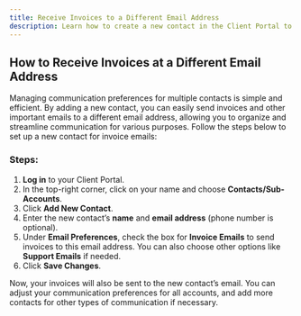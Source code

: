 ```yaml
---
title: Receive Invoices to a Different Email Address
description: Learn how to create a new contact in the Client Portal to receive invoices and other communications to a different email address. Follow these simple steps to set up additional contacts for specific email preferences.
---
```


## How to Receive Invoices at a Different Email Address

Managing communication preferences for multiple contacts is simple and efficient. By adding a new contact, you can easily send invoices and other important emails to a different email address, allowing you to organize and streamline communication for various purposes. Follow the steps below to set up a new contact for invoice emails:

### Steps:

1. **Log in** to your Client Portal.
2. In the top-right corner, click on your name and choose **Contacts/Sub-Accounts**.
3. Click **Add New Contact**.
4. Enter the new contact’s **name** and **email address** (phone number is optional).
5. Under **Email Preferences**, check the box for **Invoice Emails** to send invoices to this email address. You can also choose other options like **Support Emails** if needed.
6. Click **Save Changes**.

Now, your invoices will also be sent to the new contact’s email. You can adjust your communication preferences for all accounts, and add more contacts for other types of communication if necessary.
